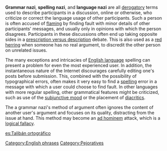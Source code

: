 '''Grammar nazi''', '''spelling nazi''', and '''language nazi''' are all [[derogatory]] terms used to describe participants in a discussion, online or otherwise, who criticize or correct the language usage of other participants. Such a person is often accused of [[flaming]] by finding fault with minor details of other participants' messages, and usually only in opinions with which the person disagrees. Participants in these discussions often end up taking opposite sides in a [[Prescription and description| prescription versus description]] debate. This is also used as a [[red herring]] when someone has no real argument, to discredit the other person on unrelated issues.

The many exceptions and intricacies of [[English language]] spelling can present a problem for even the most experienced user. In addition, the instantaneous nature of the Internet discourages carefully editing one's posts before submission. This, combined with the possibility of typographical errors, often makes it very easy to find a [[spelling]] error in a message with which a user could choose to find fault. In other languages with more regular spelling, other grammatical features might be criticized, such as use of the [[subjunctive mood]] or the placement of [[diacritic]]s.

The a grammar nazi's method of argument often ignores the content of another user's argument and focuses on its quality, distracting from the issue at hand. This method may become an [[ad hominem]] attack, which is a [[logical fallacy]].

[[es:Talibán ortográfico]]

[[Category:English phrases]]
[[Category:Pejoratives]]